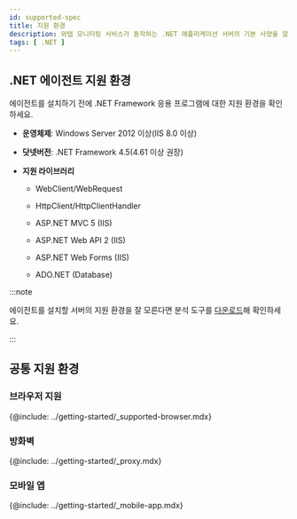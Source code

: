 ```yaml
---
id: supported-spec
title: 지원 환경
description: 와탭 모니터링 서비스가 동작하는 .NET 애플리케이션 서버의 기본 사양을 알아보세요.
tags: [ .NET ]
---
```


## .NET 에이전트 지원 환경

에이전트를 설치하기 전에 .NET Framework 응용 프로그램에 대한 지원 환경을 확인하세요.

* **운영체제**: Windows Server 2012 이상(IIS 8.0 이상)

* **닷넷버전**: .NET Framework 4.5(4.61 이상 권장)

* **지원 라이브러리**

  * WebClient/WebRequest

  * HttpClient/HttpClientHandler

  * ASP.NET MVC 5 (IIS)

  * ASP.NET Web API 2 (IIS)

  * ASP.NET Web Forms (IIS)

  * ADO.NET (Database)

:::note

에이전트를 설치할 서버의 지원 환경을 잘 모른다면 분석 도구를 [다운로드](https://s3.ap-northeast-2.amazonaws.com/repo.whatap.io/windows/whatap_dotnet_scan.zip)해 확인하세요.

:::

## 공통 지원 환경

### 브라우저 지원

{@include: ../getting-started/_supported-browser.mdx}  

### 방화벽

{@include: ../getting-started/_proxy.mdx}  

### 모바일 앱

{@include: ../getting-started/_mobile-app.mdx}  